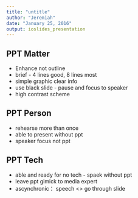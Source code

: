 ```yaml
---
title: "untitle"
author: "Jeremiah"
date: "January 25, 2016"
output: ioslides_presentation
---
```


## PPT Matter

- Enhance not outline
- brief - 4 lines good, 8 lines most
- simple graphic clear info
- use black slide - pause and focus to speaker
- high contrast scheme

## PPT Person

- rehearse more than once
- able to present without ppt
- speaker focus not ppt

## PPT Tech
- able and ready for no tech - spaek without ppt
- leave ppt gimick to media expert
- ascynchronic： speech <> go through slide

